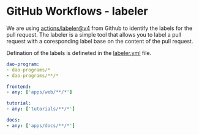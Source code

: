# GitHub Workflows - labeler

We are using [actions/labeler@v4](https://github.com/actions/labeler) from Github to identify the labels for the pull request. The labeler is a simple tool that allows you to label a pull request with a  coresponding label base on the content of the pull request.

Defination of the labels is defineted in the [labeler.yml](../../../.github/labeler.yml) file.

```yaml
dao-program:
- dao-programs/*
- dao-programs/**/*

frontend:
- any: ['apps/web/**/*']

tutorial:
- any: ['tutorials/**/*']

docs:
- any: ['apps/docs/**/*']

```
